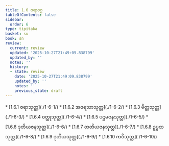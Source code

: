 ```yaml
---
title: 1.6 ဇရာဝဂ္ဂ
tableOfContents: false
sidebar:
  order: 6
type: tipitaka
basket: su
book: sn
review:
  current: review
  updated: '2025-10-27T21:49:09.838799'
  updated_by: ''
  notes: ''
  history:
  - state: review
    date: '2025-10-27T21:49:09.838799'
    updated_by: ''
    notes: ''
    previous_state: draft
---
```



<ReviewStatus review={frontmatter.review} showDetails={true} />

<HypothesisAnnotation frontmatter={frontmatter} />

<DynamicBreadcrumb />



<TableOfContents book="sn" section="1.6">
* [1.6.1 ဇရာသုတ္တ](./1-6-1/)
* [1.6.2 အဇရသာသုတ္တ](./1-6-2/)
* [1.6.3 မိတ္တသုတ္တ](./1-6-3/)
* [1.6.4 ဝတ္ထုသုတ္တ](./1-6-4/)
* [1.6.5 ပဌမဇနသုတ္တ](./1-6-5/)
* [1.6.6 ဒုတိယဇနသုတ္တ](./1-6-6/)
* [1.6.7 တတိယဇနသုတ္တ](./1-6-7/)
* [1.6.8 ဥပ္ပထသုတ္တ](./1-6-8/)
* [1.6.9 ဒုတိယသုတ္တ](./1-6-9/)
* [1.6.10 ကဝိသုတ္တ](./1-6-10/)
</TableOfContents>